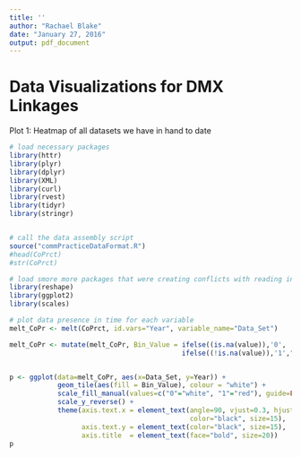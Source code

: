 ```yaml
---
title: ''
author: "Rachael Blake"
date: "January 27, 2016"
output: pdf_document
---
```


# Data Visualizations for DMX Linkages

Plot 1: Heatmap of all datasets we have in hand to date

```r

# load necessary packages
library(httr)
library(plyr)
library(dplyr)
library(XML)
library(curl)
library(rvest)
library(tidyr)
library(stringr)


# call the data assembly script
source("commPracticeDataFormat.R")
#head(CoPrct) 
#str(CoPrct)


```


```r
# load smore more packages that were creating conflicts with reading in the data
library(reshape)
library(ggplot2)
library(scales)

```


```r

# plot data presence in time for each variable
melt_CoPr <- melt(CoPrct, id.vars="Year", variable_name="Data_Set")

melt_CoPr <- mutate(melt_CoPr, Bin_Value = ifelse((is.na(value)),'0',
                                           ifelse((!is.na(value)),'1',"")))


p <- ggplot(data=melt_CoPr, aes(x=Data_Set, y=Year)) + 
            geom_tile(aes(fill = Bin_Value), colour = "white") +
            scale_fill_manual(values=c("0"="white", "1"="red"), guide=FALSE) +
            scale_y_reverse() + 
            theme(axis.text.x = element_text(angle=90, vjust=0.3, hjust=1, 
                                             color="black", size=15),
                  axis.text.y = element_text(color="black", size=15),
                  axis.title  = element_text(face="bold", size=20))
p


```



